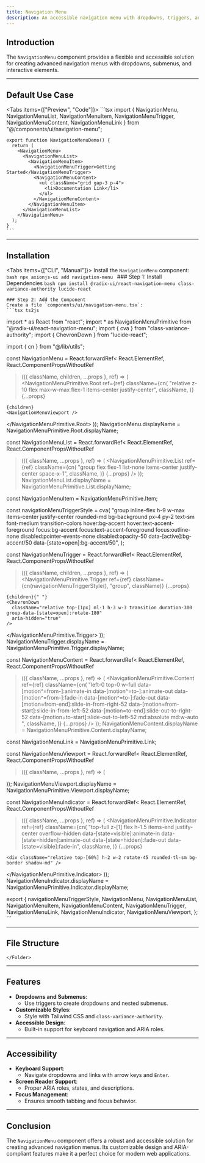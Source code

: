 ```yaml
---
title: Navigation Menu
description: An accessible navigation menu with dropdowns, triggers, and submenus.
---
```




## Introduction

The `NavigationMenu` component provides a flexible and accessible solution for creating advanced navigation menus with dropdowns, submenus, and interactive elements.

---

## Default Use Case

<Tabs items={["Preview", "Code"]}>
  <Tab value="Preview" className="mx-auto py-12 h-[80vh] ">
    <NavigationMenuDemo />
  </Tab>
  <Tab value="Code">
    ```tsx
    import { 
      NavigationMenu, 
      NavigationMenuList, 
      NavigationMenuItem, 
      NavigationMenuTrigger, 
      NavigationMenuContent, 
      NavigationMenuLink 
    } from "@/components/ui/navigation-menu";

    export function NavigationMenuDemo() {
      return (
        <NavigationMenu>
          <NavigationMenuList>
            <NavigationMenuItem>
              <NavigationMenuTrigger>Getting Started</NavigationMenuTrigger>
              <NavigationMenuContent>
                <ul className="grid gap-3 p-4">
                  <li>Documentation Link</li>
                </ul>
              </NavigationMenuContent>
            </NavigationMenuItem>
          </NavigationMenuList>
        </NavigationMenu>
      );
    }
    ```
  </Tab>
</Tabs>

---

## Installation

<Tabs items={["CLI", "Manual"]}>
  <Tab value="CLI">
    Install the `NavigationMenu` component:
    ```bash
    npx axionjs-ui add navigation-menu
    ```
  </Tab>
  <Tab value="Manual">
    ### Step 1: Install Dependencies
    ```bash
    npm install @radix-ui/react-navigation-menu class-variance-authority lucide-react
    ```

    ### Step 2: Add the Component
    Create a file `components/ui/navigation-menu.tsx`:
    ```tsx ts2js
import * as React from "react";
import * as NavigationMenuPrimitive from "@radix-ui/react-navigation-menu";
import { cva } from "class-variance-authority";
import { ChevronDown } from "lucide-react";

import { cn } from "@/lib/utils";

const NavigationMenu = React.forwardRef<
  React.ElementRef<typeof NavigationMenuPrimitive.Root>,
  React.ComponentPropsWithoutRef<typeof NavigationMenuPrimitive.Root>
>(({ className, children, ...props }, ref) => (
  <NavigationMenuPrimitive.Root
    ref={ref}
    className={cn(
      "relative z-10 flex max-w-max flex-1 items-center justify-center",
      className,
    )}
    {...props}
  >
    {children}
    <NavigationMenuViewport />
  </NavigationMenuPrimitive.Root>
));
NavigationMenu.displayName = NavigationMenuPrimitive.Root.displayName;

const NavigationMenuList = React.forwardRef<
  React.ElementRef<typeof NavigationMenuPrimitive.List>,
  React.ComponentPropsWithoutRef<typeof NavigationMenuPrimitive.List>
>(({ className, ...props }, ref) => (
  <NavigationMenuPrimitive.List
    ref={ref}
    className={cn(
      "group flex flex-1 list-none items-center justify-center space-x-1",
      className,
    )}
    {...props}
  />
));
NavigationMenuList.displayName = NavigationMenuPrimitive.List.displayName;

const NavigationMenuItem = NavigationMenuPrimitive.Item;

const navigationMenuTriggerStyle = cva(
  "group inline-flex h-9 w-max items-center justify-center rounded-md bg-background px-4 py-2 text-sm font-medium transition-colors hover:bg-accent hover:text-accent-foreground focus:bg-accent focus:text-accent-foreground focus:outline-none disabled:pointer-events-none disabled:opacity-50 data-[active]:bg-accent/50 data-[state=open]:bg-accent/50",
);

const NavigationMenuTrigger = React.forwardRef<
  React.ElementRef<typeof NavigationMenuPrimitive.Trigger>,
  React.ComponentPropsWithoutRef<typeof NavigationMenuPrimitive.Trigger>
>(({ className, children, ...props }, ref) => (
  <NavigationMenuPrimitive.Trigger
    ref={ref}
    className={cn(navigationMenuTriggerStyle(), "group", className)}
    {...props}
  >
    {children}{" "}
    <ChevronDown
      className="relative top-[1px] ml-1 h-3 w-3 transition duration-300 group-data-[state=open]:rotate-180"
      aria-hidden="true"
    />
  </NavigationMenuPrimitive.Trigger>
));
NavigationMenuTrigger.displayName = NavigationMenuPrimitive.Trigger.displayName;

const NavigationMenuContent = React.forwardRef<
  React.ElementRef<typeof NavigationMenuPrimitive.Content>,
  React.ComponentPropsWithoutRef<typeof NavigationMenuPrimitive.Content>
>(({ className, ...props }, ref) => (
  <NavigationMenuPrimitive.Content
    ref={ref}
    className={cn(
      "left-0 top-0 w-full data-[motion^=from-]:animate-in data-[motion^=to-]:animate-out data-[motion^=from-]:fade-in data-[motion^=to-]:fade-out data-[motion=from-end]:slide-in-from-right-52 data-[motion=from-start]:slide-in-from-left-52 data-[motion=to-end]:slide-out-to-right-52 data-[motion=to-start]:slide-out-to-left-52 md:absolute md:w-auto ",
      className,
    )}
    {...props}
  />
));
NavigationMenuContent.displayName = NavigationMenuPrimitive.Content.displayName;

const NavigationMenuLink = NavigationMenuPrimitive.Link;

const NavigationMenuViewport = React.forwardRef<
  React.ElementRef<typeof NavigationMenuPrimitive.Viewport>,
  React.ComponentPropsWithoutRef<typeof NavigationMenuPrimitive.Viewport>
>(({ className, ...props }, ref) => (
  <div className={cn("absolute left-0 top-full flex justify-center")}>
    <NavigationMenuPrimitive.Viewport
      className={cn(
        "origin-top-center relative mt-1.5 h-[var(--radix-navigation-menu-viewport-height)] w-full overflow-hidden rounded-md border bg-popover text-popover-foreground shadow data-[state=open]:animate-in data-[state=closed]:animate-out data-[state=closed]:zoom-out-95 data-[state=open]:zoom-in-90 md:w-[var(--radix-navigation-menu-viewport-width)]",
        className,
      )}
      ref={ref}
      {...props}
    />
  </div>
));
NavigationMenuViewport.displayName =
  NavigationMenuPrimitive.Viewport.displayName;

const NavigationMenuIndicator = React.forwardRef<
  React.ElementRef<typeof NavigationMenuPrimitive.Indicator>,
  React.ComponentPropsWithoutRef<typeof NavigationMenuPrimitive.Indicator>
>(({ className, ...props }, ref) => (
  <NavigationMenuPrimitive.Indicator
    ref={ref}
    className={cn(
      "top-full z-[1] flex h-1.5 items-end justify-center overflow-hidden data-[state=visible]:animate-in data-[state=hidden]:animate-out data-[state=hidden]:fade-out data-[state=visible]:fade-in",
      className,
    )}
    {...props}
  >
    <div className="relative top-[60%] h-2 w-2 rotate-45 rounded-tl-sm bg-border shadow-md" />
  </NavigationMenuPrimitive.Indicator>
));
NavigationMenuIndicator.displayName =
  NavigationMenuPrimitive.Indicator.displayName;

export {
  navigationMenuTriggerStyle,
  NavigationMenu,
  NavigationMenuList,
  NavigationMenuItem,
  NavigationMenuContent,
  NavigationMenuTrigger,
  NavigationMenuLink,
  NavigationMenuIndicator,
  NavigationMenuViewport,
};
    ```
  </Tab>
</Tabs>

---

## File Structure

<Files>
  <Folder name="app" defaultOpen>
    <Folder name="components" defaultOpen>
      <Folder name="ui" defaultOpen>
        <File name="navigation-menu.tsx" />
      </Folder>
      
    </Folder>
  </Folder>
</Files>

---

## Features

- **Dropdowns and Submenus**:
  - Use triggers to create dropdowns and nested submenus.
- **Customizable Styles**:
  - Style with Tailwind CSS and `class-variance-authority`.
- **Accessible Design**:
  - Built-in support for keyboard navigation and ARIA roles.

---

## Accessibility

- **Keyboard Support**:
  - Navigate dropdowns and links with arrow keys and `Enter`.
- **Screen Reader Support**:
  - Proper ARIA roles, states, and descriptions.
- **Focus Management**:
  - Ensures smooth tabbing and focus behavior.

---

## Conclusion

The `NavigationMenu` component offers a robust and accessible solution for creating advanced navigation menus. Its customizable design and ARIA-compliant features make it a perfect choice for modern web applications.
